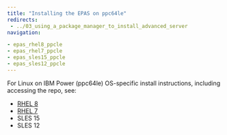 ```yaml
---
title: "Installing the EPAS on ppc64le"
redirects:
 - ../03_using_a_package_manager_to_install_advanced_server
navigation:

- epas_rhel8_ppcle
- epas_rhel7_ppcle
- epas_sles15_ppcle
- epas_sles12_ppcle
---
```



For Linux on IBM Power (ppc64le) OS-specific install instructions, including accessing the repo, see:

- [RHEL 8](/epas/14/epas_inst_linux/01_epas_using_edb_repository/edb-postgres-advanced-server_14_rhel-8-or-centos-8-or-ol-8_x86_64)
- [RHEL 7](edb-postgres-advanced-server_14_centos-7_ppc64le)
- SLES 15
- SLES 12

